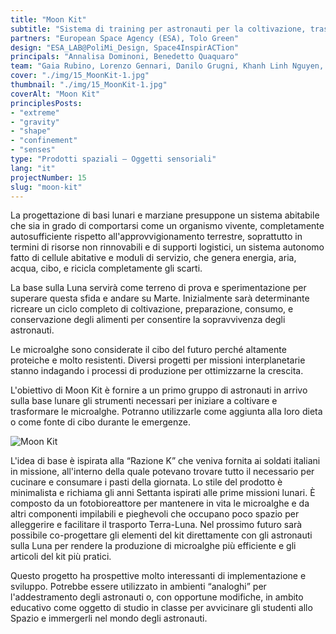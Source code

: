 ```yaml
---
title: "Moon Kit"
subtitle: "Sistema di training per astronauti per la coltivazione, trasformazione e consumo di microalghe sulla superficie lunare."
partners: "European Space Agency (ESA), Tolo Green"
design: "ESA_LAB@PoliMi_Design, Space4InspirACTion"
principals: "Annalisa Dominoni, Benedetto Quaquaro"
team: "Gaia Rubino, Lorenzo Gennari, Danilo Grugni, Khanh Linh Nguyen, Alessandro Pasquali, Pietro Pupella"
cover: "./img/15_MoonKit-1.jpg"
thumbnail: "./img/15_MoonKit-1.jpg"
coverAlt: "Moon Kit" 
principlesPosts:
- "extreme"
- "gravity"
- "shape"
- "confinement"
- "senses"
type: "Prodotti spaziali — Oggetti sensoriali"
lang: "it"
projectNumber: 15
slug: "moon-kit"
---
```



La progettazione di basi lunari e marziane presuppone un sistema abitabile che sia in grado di comportarsi come un organismo vivente, completamente autosufficiente rispetto all'approvvigionamento terrestre, soprattutto in termini di risorse non rinnovabili e di supporti logistici, un sistema autonomo fatto di cellule abitative e moduli di servizio, che genera energia, aria, acqua, cibo, e ricicla completamente gli scarti.

La base sulla Luna servirà come terreno di prova e sperimentazione per superare questa sfida e andare su Marte. Inizialmente sarà determinante ricreare un ciclo completo di coltivazione, preparazione, consumo, e conservazione degli alimenti per consentire la sopravvivenza degli astronauti.

Le microalghe sono considerate il cibo del futuro perché altamente proteiche e molto resistenti. Diversi progetti per missioni interplanetarie stanno indagando i processi di produzione per ottimizzarne la crescita.

L'obiettivo di Moon Kit è fornire a un primo gruppo di astronauti in arrivo sulla base lunare gli strumenti necessari per iniziare a coltivare e trasformare le microalghe. Potranno utilizzarle come aggiunta alla loro dieta o come fonte di cibo durante le emergenze.

<Image src={Image1} alt="Moon Kit" class="py-6 w-full"/>

L'idea di base è ispirata alla “Razione K” che veniva fornita ai soldati italiani in missione, all'interno della quale potevano trovare tutto il necessario per cucinare e consumare i pasti della giornata. Lo stile del prodotto è minimalista e richiama gli anni Settanta ispirati alle prime missioni lunari. È composto da un fotobioreattore per mantenere in vita le microalghe e da altri componenti impilabili e pieghevoli che occupano poco spazio per alleggerire e facilitare il trasporto Terra-Luna. 
Nel prossimo futuro sarà possibile co-progettare gli elementi del kit direttamente con gli astronauti sulla Luna per rendere la produzione di microalghe più efficiente e gli articoli del kit più pratici.

Questo progetto ha prospettive molto interessanti di implementazione e sviluppo. Potrebbe essere utilizzato in ambienti “analoghi” per l'addestramento degli astronauti o, con opportune modifiche, in ambito educativo come oggetto di studio in classe per avvicinare gli studenti allo Spazio e immergerli nel mondo degli astronauti.